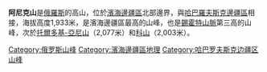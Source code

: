 {{Unreferenced|time=2017-05-19T13:58:07+00:00}}
{{Infobox Mountain
| Name = 阿尼克山
| Elevation = 1,933米
| elevation_ref = 
| Location = {{RUS}}[[濱海邊疆區|濱海邊疆區]]
| Range = [[錫霍特山脈|錫霍特山脈]]
| pushpin_map =Russia
| map_size = 
| label_position = right
| latd = 47| latm = 15 | lats =36 | latNS = N
| longd = 137 | longm = 01 | longs =19  | longEW = E
| coordinates = {{Coord|47|15|36|N|137|01|19|E|type:mountain}}
}}

'''阿尼克山'''是[[俄羅斯|俄羅斯]]的高山，位於[[濱海邊疆區|濱海邊疆區]]北部邊界，與[[哈巴羅夫斯克邊疆區|哈巴羅夫斯克邊疆區]]相接，海拔高度1,933米，是濱海邊疆區最高的山峰，也是[[錫霍特山脈|錫霍特山脈]]第三高的山峰，次於[[托爾多基-亞尼山|托爾多基-亞尼山]]（2,077米）和[[科山|科山]]（2,003米）。

[[Category:俄罗斯山峰|Category:俄罗斯山峰]]
[[Category:濱海邊疆區地理|Category:濱海邊疆區地理]]
[[Category:哈巴罗夫斯克边疆区山峰|Category:哈巴罗夫斯克边疆区山峰]]

{{Russia-geo-stub}}